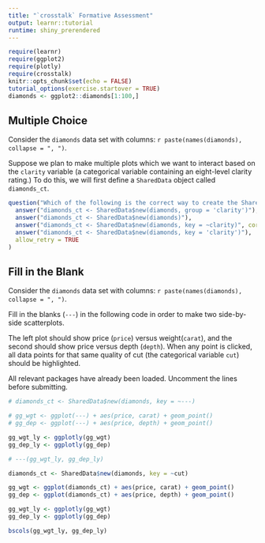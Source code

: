 ```yaml
---
title: "`crosstalk` Formative Assessment"
output: learnr::tutorial
runtime: shiny_prerendered
---
```


```r
require(learnr)
require(ggplot2)
require(plotly)
require(crosstalk)
knitr::opts_chunk$set(echo = FALSE)
tutorial_options(exercise.startover = TRUE)
diamonds <- ggplot2::diamonds[1:100,]
```

## Multiple Choice

Consider the `diamonds` data set with columns: `r paste(names(diamonds), collapse = ", ")`. 

Suppose we plan to make multiple plots which we want to interact based on the `clarity` variable (a categorical variable containing an eight-level clarity rating.) To do this, we will first define a `SharedData` object called `diamonds_ct`.

```r
question("Which of the following is the correct way to create the SharedData object?",
  answer("diamonds_ct <- SharedData$new(diamonds, group = 'clarity')"),
  answer("diamonds_ct <- SharedData$new(diamonds)"),
  answer("diamonds_ct <- SharedData$new(diamonds, key = ~clarity)", correct = TRUE),
  answer("diamonds_ct <- SharedData$new(diamonds, key = 'clarity')"),
  allow_retry = TRUE
)
```


## Fill in the Blank

Consider the `diamonds` data set with columns: `r paste(names(diamonds), collapse = ", ")`. 

Fill in the blanks (`---`) in the following code in order to make two side-by-side scatterplots. 

The left plot should show price (`price`) versus weight(`carat`), and the second should show price versus depth (`depth`). When any point is clicked, all data points for that same quality of cut (the categorical variable `cut`) should be highlighted. 

All relevant packages have already been loaded. Uncomment the lines before submitting.

```r
# diamonds_ct <- SharedData$new(diamonds, key = ~---)

# gg_wgt <- ggplot(---) + aes(price, carat) + geom_point()
# gg_dep <- ggplot(---) + aes(price, depth) + geom_point()

gg_wgt_ly <- ggplotly(gg_wgt)
gg_dep_ly <- ggplotly(gg_dep)

# ---(gg_wgt_ly, gg_dep_ly)
```


```r
diamonds_ct <- SharedData$new(diamonds, key = ~cut)

gg_wgt <- ggplot(diamonds_ct) + aes(price, carat) + geom_point()
gg_dep <- ggplot(diamonds_ct) + aes(price, depth) + geom_point()

gg_wgt_ly <- ggplotly(gg_wgt)
gg_dep_ly <- ggplotly(gg_dep)

bscols(gg_wgt_ly, gg_dep_ly)
```
